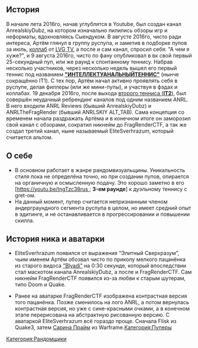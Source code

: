 {{Инфобокс для пуперов
|title2=FragRenderCTF
|image3=FragRenderCTF.png
|другие_ники=EliteSverhrazum (ранее AnrealskiyDubz)
|сферы_творчества=RYTP, Рисование, Музыка
|год_начала=9 августа, 2016 г.
|image4=EliteSverhrazum.png
|имя_фамилия=Артём Флисков (фамилия псевдонимная)
|дата_рождения=15 мая, 2000г
|место_проживания=Пермь
|ссылки=
*[https://www.youtube.com/channel/UCH6Cl5evoExFH7lRaqBzu6w FragRenderCTF (основа)]
*[https://www.youtube.com/channel/UCjrNX23cUndhrqPhjZlEehQ EliteSverhrazum (альт)]
*[https://www.youtube.com/channel/UCH9deiSmfyg3ONQwazzv3xQ fliskov (для реаплоадов всячины и щитпостинга)]
*[https://vk.com/fragrenderctf группа вк]
*[http://youchew.net/forum/index.php?/profile/20407-elitesverhrazum youchew]
}}

== История ==
В начале лета 2016го, начав углублятся в Youtube, был создан канал AnrealskiyDubz, на котором изначально пилились обзоры игр и неформаты, вдохновляясь Сыендуком. В августе 2016го, чисто ради интереса, Артём глянул в группу руспупа, и заметив в подборке пупов за июль, [http://ru.ruspoop.wikia.com/wiki/Коллаб коллаб] от [https://www.youtube.com/channel/UC6eVhchHpOLDNgtWAVZImIA LVG TV], а после и сам канал, спросил себя: "А чем я хуже?", и 9 августа 2016го, чисто по фану опубликовал в вк свой первый 25-секундный пуп, или же раунд к спонтанному теннису. Набрав несколько участников, через несколько недель вышел его первый теннис под названием [https://www.youtube.com/watch?v=mJPT_hhx2Vg '''"ИНТЕЛЛЕКТУАНАЛЬНЫЙТЕННИС"'''] (нынче сокращённо IT1). С тех пор, Артём начал активно проявлять себя в руспупе, делая филлеры (или же мини-пупы), и участвуя в фэдах и коллабах. 19 декабря 2016го, после выхода [https://www.youtube.com/watch?v=T6Ux6-Cwzbc второго тенниса ('''IT2''')], был совершён неудачный ребрендинг каналов под одним названием ANRL. В него входили ANRL Reviews (бывший AnrealskiyDubz) и ANRLTheFragRender (бывший ANRLSKIY ALT_TAB). Сама концепция со временем начала раздражать Артёма и в конечном итоге он заморозил свой канал с обзорами, сократил никнейм до FragRenderCTF, а так же создал третий канал, ныне называемый EliteSverhrazum, который считается альтом.

== О себе ==
* В основном работает в жанре рандомвизуальщины. Уникальность стиля пока не определёна точно, но при создании пупов, опирается на органичную и осмысленную подачу. Это хорошо заметно в его [https://youtu.be/IngTzc38rus&nbsp; '''3-ем раунде'''] к дуэльному теннису с gret-ом.
* На данный момент, пупер считается непризнанным членом андерграундного сегмента руспупа в целом, но имеет средний опыт в эдитинге, и не останавливается в прогрессировании и повышении скилла.

== История ника и аватарки ==
* EliteSverhrazum появился от выражения “Элитный Сверхразум”, чьим именем Артём обозвал чисто по приколу мелкого пацанёнка из старого видоса [https://www.youtube.com/watch?v=zAO1oelk-_M "Blyadi"] на 0:30 секунде, который впоследствии стал маскотом канала AnrealskiyDubz, а после и FragRenderCTF. Сам никнейм FragRenderCTF появился из-за любви к старым шутерам, типо Doom и Quake. 

* Ранее на аватарке FragRenderCTF изображена контрастная версия того пацанёнка. Позже сменилось на лого ANRL, а потом вернулась контрастная версия, но уже с сине-красными очками, а в конечном этапе перерисована на абстрактную рисованную версию. С аватаркой EliteSverhrazum всё гораздо проще. Сначала Flisk из Quake3, затем [http://ru.warframe.wikia.com/wiki/Сарина/Прайм Сарина Прайм] из Warframe.[[Категория:Пуперы]]
[[Категория:Рандомщики]]